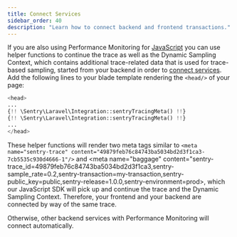 ```yaml
---
title: Connect Services
sidebar_order: 40
description: "Learn how to connect backend and frontend transactions."
---
```


If you are also using Performance Monitoring for [JavaScript](/platforms/javascript/performance/) you can use helper functions to continue the trace as well as the Dynamic Sampling Context, which contains additional trace-related data that is used for trace-based sampling, started from your backend in order to [connect services](/platforms/javascript/performance/connect-services/#navigation-and-other-xhr-requests).
Add the following lines to your blade template rendering the `<head/>` of your page:

```php {filename:app.blade.php}
<head>
...
{!! \Sentry\Laravel\Integration::sentryTracingMeta() !!}
{!! \Sentry\Laravel\Integration::sentryTracingMeta() !!}
...
</head>
```

These helper functions will render two meta tags similar to `<meta name="sentry-trace" content="49879feb76c84743ba5034bd2d3f1ca3-7cb5535c930d4666-1"/>` and <meta name="baggage" content="sentry-trace_id=49879feb76c84743ba5034bd2d3f1ca3,sentry-sample_rate=0.2,sentry-transaction=my-transaction,sentry-public_key=public,sentry-release=1.0.0,sentry-environment=prod>, which our JavaScript SDK will pick up and continue the trace and the Dynamic Sampling Context. Therefore, your frontend and your backend are connected by way of the same trace.

Otherwise, other backend services with Performance Monitoring will connect automatically.
